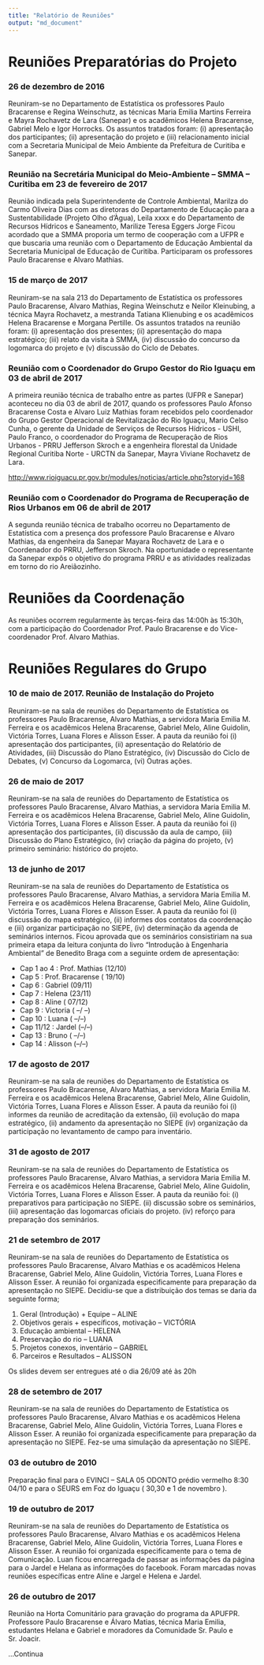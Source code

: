```yaml
---
title: "Relatório de Reuniões"
output: "md_document"
---
```


# Reuniões Preparatórias do Projeto

### 26 de dezembro de 2016

Reuniram-se no Departamento de Estatística os professores Paulo Bracarense e Regina Weinschutz, as técnicas Maria Emilia Martins Ferreira e Mayra Rochavetz de Lara (Sanepar) e os acadêmicos Helena Bracarense, Gabriel Melo e Igor Horrocks. Os assuntos tratados foram: (i) apresentação dos participantes; (ii) apresentação do projeto e (iii) relacionamento inicial com a Secretaria Municipal de Meio Ambiente da Prefeitura de Curitiba e Sanepar.

### Reunião na Secretária Municipal do Meio-Ambiente – SMMA – Curitiba em 23 de fevereiro de 2017

Reunião indicada pela Superintendente de Controle Ambiental, Marilza do Carmo
Oliveira Dias com as diretoras do Departamento de Educação para a Sustentabilidade (Projeto Olho d’Àgua), Leila xxxx e do Departamento de Recursos Hídricos e Saneamento, Marilize Teresa Eggers Jorge Ficou acordado que a SMMA proporia um termo de cooperação com a UFPR e que buscaria uma reunião com o Departamento de Educação Ambiental da Secretaria Municipal de Educação de Curitiba. Participaram os professores Paulo Bracarense e Alvaro Mathias.

### 15 de março de 2017

Reuniram-se na sala 213 do Departamento de Estatística os professores Paulo
Bracarense, Alvaro Mathias, Regina Weinschutz e Neilor Kleinubing, a técnica Mayra Rochavetz, a mestranda Tatiana Klienubing e os acadêmicos Helena Bracarense e Morgana Pertille. Os assuntos tratados na reunião foram: (i) apresentação dos presentes; (ii) apresentação do mapa estratégico; (iii) relato da visita à SMMA, (iv) discussão do concurso da logomarca do projeto e (v) discussão do Ciclo de Debates.

### Reunião com o Coordenador do Grupo Gestor do Rio Iguaçu em 03 de abril de 2017

A primeira reunião técnica de trabalho entre as partes (UFPR e Sanepar) aconteceu no dia 03 de abril de 2017, quando os professores Paulo Afonso Bracarense Costa e Alvaro Luiz Mathias foram recebidos pelo coordenador do Grupo Gestor Operacional de Revitalização do Rio Iguaçu, Mario Celso Cunha, o gerente da Unidade de Serviços de Recursos Hídricos - USHI, Paulo Franco, o coordenador do Programa de Recuperação de Rios Urbanos - PRRU Jefferson Skroch e a engenheira florestal da Unidade Regional Curitiba Norte - URCTN da Sanepar, Mayra Viviane Rochavetz de Lara.

[http://www.rioiguacu.pr.gov.br/modules/noticias/article.php?storyid=168](http://www.rioiguacu.pr.gov.br/modules/noticias/article.php?storyid=168)

### Reunião com o Coordenador do Programa de Recuperação de Rios Urbanos em 06 de abril de 2017

A segunda reunião técnica de trabalho ocorreu no Departamento de Estatística com a presença dos professore Paulo Bracarense e Alvaro Mathias, da engenheira da Sanepar Mayara Rochavetz de Lara e o Coordenador do PRRU, Jefferson Skroch. Na oportunidade o representante da Sanepar expôs o objetivo do programa PRRU e as atividades realizadas em torno do rio Areiãozinho.

# Reuniões da Coordenação

As reuniões ocorrem regularmente às terças-feira das 14:00h às 15:30h, com a
participação do Coordenador Prof. Paulo Bracarense e do Vice-coordenador Prof. Alvaro Mathias.

# Reuniões Regulares do Grupo

### 10 de maio de 2017. Reunião de Instalação do Projeto

Reuniram-se na sala de reuniões do Departamento de Estatística os professores Paulo Bracarense, Alvaro Mathias, a servidora Maria Emilia M. Ferreira e os acadêmicos Helena Bracarense, Gabriel Melo, Aline Guidolin, Victória Torres, Luana Flores e Alisson Esser. A pauta da reunião foi (i) apresentação dos participantes, (ii) apresentação do Relatório de Atividades, (iii) Discussão do Plano Estratégico, (iv) Discussão do Ciclo de Debates, (v) Concurso da Logomarca, (vi) Outras ações.

### 26 de maio de 2017

Reuniram-se na sala de reuniões do Departamento de Estatística os professores Paulo Bracarense, Alvaro Mathias, a servidora Maria Emilia M. Ferreira e os acadêmicos Helena Bracarense, Gabriel Melo, Aline Guidolin, Victória Torres, Luana Flores e Alisson Esser. A pauta da reunião foi (i) apresentação dos participantes, (ii) discussão da aula de campo, (iii) Discussão do Plano Estratégico, (iv) criação da página do projeto, (v) primeiro seminário: histórico do projeto.

### 13 de junho de 2017

Reuniram-se na sala de reuniões do Departamento de Estatística os professores Paulo Bracarense, Alvaro Mathias, a servidora Maria Emilia M. Ferreira e os acadêmicos Helena Bracarense, Gabriel Melo, Aline Guidolin, Victória Torres, Luana Flores e Alisson Esser. A pauta da reunião foi (i) discussão do mapa estratégico, (ii) informes dos contatos da coordenação e (iii) organizar participação no SIEPE, (iv) determinação da agenda de seminários internos. Ficou aprovada que os seminários consistiriam na sua primeira etapa da leitura conjunta do livro “Introdução à Engenharia Ambiental” de Benedito Braga com a seguinte ordem de apresentação:

* Cap 1 ao 4 : Prof. Mathias (12/10)
* Cap 5 : Prof. Bracarense ( 19/10)
* Cap 6 : Gabriel (09/11)
* Cap 7 : Helena (23/11)
* Cap 8 : Aline ( 07/12)
* Cap 9 : Victoria ( --/ --)
* Cap 10 : Luana ( --/--)
* Cap 11/12 : Jardel (--/--)
* Cap 13 : Bruno ( --/--)
* Cap 14 : Alisson (--/--)    
    
### 17 de agosto de 2017

Reuniram-se na sala de reuniões do Departamento de Estatística os professores Paulo Bracarense, Alvaro Mathias, a servidora Maria Emilia M. Ferreira e os acadêmicos Helena Bracarense, Gabriel Melo, Aline Guidolin, Victória Torres, Luana Flores e Alisson Esser. A pauta da reunião foi (i) informes da reunião de acreditação da extensão, (ii) evolução do mapa estratégico, (ii) andamento da apresentação no SIEPE (iv) organização da participação no levantamento de campo para inventário.

### 31 de agosto de 2017

Reuniram-se na sala de reuniões do Departamento de Estatística os professores Paulo Bracarense, Alvaro Mathias, a servidora Maria Emilia M. Ferreira e os acadêmicos Helena Bracarense, Gabriel Melo, Aline Guidolin, Victória Torres, Luana Flores e Alisson Esser. A pauta da reunião foi: (i) preparativos para participação no SIEPE. (ii) discussão sobre os seminários, (iii) apresentação das logomarcas oficiais do projeto. (iv) reforço para preparação dos seminários.

### 21 de setembro de 2017

Reuniram-se na sala de reuniões do Departamento de Estatística os professores Paulo Bracarense, Alvaro Mathias e os acadêmicos Helena Bracarense, Gabriel Melo, Aline Guidolin, Victória Torres, Luana Flores e Alisson Esser. A reunião foi organizada especificamente para preparação da apresentação no SIEPE. Decidiu-se que a distribuição dos temas se daria da seguinte forma;


1. Geral (Introdução) + Equipe – ALINE
2. Objetivos gerais + específicos, motivação – VICTÓRIA
3. Educação ambiental – HELENA
4. Preservação do rio – LUANA
5. Projetos conexos, inventário – GABRIEL
6. Parceiros e Resultados – ALISSON

Os slides devem ser entregues até o dia 26/09 até às 20h

### 28 de setembro de 2017

Reuniram-se na sala de reuniões do Departamento de Estatística os professores Paulo Bracarense, Alvaro Mathias e os acadêmicos Helena Bracarense, Gabriel Melo, Aline Guidolin, Victória Torres, Luana Flores e Alisson Esser. A reunião foi organizada especificamente para preparação da apresentação no SIEPE. Fez-se uma simulação da apresentação no SIEPE.

### 03 de outubro de 2010

Preparação final para o EVINCI – SALA 05 ODONTO prédio vermelho 8:30 04/10 e para o SEURS em Foz do Iguaçu ( 30,30 e 1 de novembro ).

### 19 de outubro de 2017

Reuniram-se na sala de reuniões do Departamento de Estatística os professores Paulo Bracarense, Alvaro Mathias e os acadêmicos Helena Bracarense, Gabriel Melo, Aline Guidolin, Victória Torres, Luana Flores e Alisson Esser. A reunião foi organizada especificamente para o tema de Comunicação. Luan ficou encarregada de passar as informações da página para o Jardel e Helana as informações do facebook. Foram marcadas novas reuniões específicas entre Aline e Jargel e Helena e Jardel.

### 26 de outubro de 2017

Reunião na Horta Comunitário para gravação do programa da APUFPR. Professore
Paulo Bracarense e Álvaro Matias, técnica Maria Emilia, estudantes Helana e Gabriel e moradores da Comunidade Sr. Paulo e Sr. Joacir.

...Continua